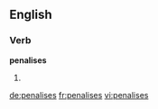 ==English==

===Verb===
'''penalises'''

# {{third-person singular of|penalise}}

[[de:penalises]]
[[fr:penalises]]
[[vi:penalises]]